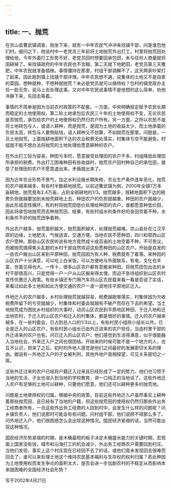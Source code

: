 ```yaml
---
---
---
```

title: 一、抛荒
---



在京山县曹武镇调查，刚坐下来，就有一中年农民气冲冲来找镇干部，问是谁包他们村。细问之下，他说村中一老党员三年前将土地抛荒外出打工，村里将抛荒田处理给他，今年外面打工形势不好，老党员回村想要回承包田，未与任何人商量就将田耕掉了。来找镇政府的中年农民也不含糊，第二天就下地耙田，老党员第三天撒肥，中年农民就准备插秧。事情僵持在那里，村组干部调解不了。这天两家吵架打了起来，因此跑到镇上找镇干部评理。中年农民想不通，说集体的土地又不是自家的菜园，想种就种，不想种就抛荒？未必是党员就可以搞特权？包村的镇党政办主任一脸无奈，说马上去处理这事。又对中年农民说事情不是他想的这么简单，劝他冷静下来，先回去等着。

事情的不简单是因为当前农村政策的不配套。一方面，中央明确规定赋予农民长期而稳定的土地使用权，第二轮土地承包后农民三十年的土地使用权不变，无论农民是否抛荒，承包给农户的土地使用权仍然归农户所有。另一方面，之所以农民不是将土地转包与人，或请人耕种，而是抛荒，是因为土地的收益太少，而土地承载的负担太高，转包与人要倒贴钱，请人耕种又不划算，不如抛荒在那里。问题是，一旦土地抛荒，上面按耕地面积下达的农业税费无处落实，村集体亏空不能避免，村组就不能不想办法将抛荒的土地处理给愿意耕种的农户。

在外出打工较为容易，种田亏本时，愿意接受处理田的农户不多，村组降低处理田所承担的税费。外出打工困难种田有些收益时，抛荒农户回村种自己的承包田，接受了处理田的农户不愿意退出来，矛盾就出来了。

因为近年农业形势不景气，加之水利设施长期失修，农业生产条件连年恶化，抛荒的农户越来越多，有些村半数耕地抛荒。以前述曹武镇为例，2000年全镇7万多亩耕地，抛荒竟有2.4万亩，占到全部耕地的1/3。抛荒越多，按耕地面积下达的税费负担就越要加到未抛荒耕地上去，种田农户的负担就越重，种田的农户就越少，由此形成恶性循环。有的村将抛荒田低价处理给种田的农户，谁都愿意种低价田，因此将承包地抛荒而去种抛荒田，结果，有些村组水利条件好的良田空着不种，水利条件不好的抛荒田争着种。

外出农户越多，抛荒面积越大，抛荒面积越大，处理抛荒越难。京山县处在江汉平原的边缘，土地肥沃，气候适宜，交通方便。当地农民不愿种田，四川和鄂西山区农户愿种。那些山区农民听说有地方竟然成十成百亩的土地空着不种，不可思议，而被抛荒搞得焦头乱额的乡村干部自然欢迎这些愿种田的山区农户。开始是自发的一些农户搬出山区来到平原种田，抛荒田因为有人种，税费就有了着落。来种田的山区农户十分满意，可以吃上白米饭，可以方便地与外面联系，有电，文化也丰富，世面见得也大。一传十，很多山区农户都有意搬来种田。将抛荒田包出去的乡村干部很高兴，只是觉得一户一户从山区搬来得太慢，而迫不急待组织到山区农村宣传优惠迁入政策。有些乡镇还专门用汽车将山区农民载来看一看是否说了实话，来看过如此多土地和如此方便交通的农户一波一波地往平原地区迁入。

外地迁入的农户越多，乡村处理抛荒就越容易，税费越能够落实，村集体因为欠收税费所留下的亏空就越少，村集体和村委会就越有不破产而存在下去的希望。当土地抛荒成为困扰乡村组织的大事时，动员山区农民到平原地区种田，于迁入地和迁出地农村，于迁入的山区农户和迁入的村集体，都是很好的事情。迁入的农户越来越多，在一些村委会，已占到总人口的1/3以上，有些村民小组除小组长以外，已全是迁入的山区农户，有些村民小组长已由外迁进来的农户担任，当选村里干部的外迁进来的农户也有。问已迁入的山区农户，他们感觉到生活得满意，似乎很能融入当地社会。外来迁入户之间也很团结。开始来的时候可能不是一个地方的人，也互不认识，但来了之后，初时的外地人感觉是他们之间最好的发展密切关系的理由。据说有一外地迁入户的子女被判刑，其他外地户竟相探望，可见关系密切之一斑。

这些外迁过来的农户已经将户籍迁入过来且已经形成了一定的势力，他们也习惯于当地的生活，子女也溶入到当地的学校教育，讲一口纯正的当地话了。这些外地迁入农户有足够的土地可以耕种，只要他们愿意，他们还可以耕种更多的抛荒地。

问题是土地使用权的归属。根据中央的政策，目前这些外地迁入户虽然事实上耕种着那些抛荒田，且已经有了当地的户籍，但这些抛荒田的使用权仍然归那些外出务工经商者所有，一旦这些外出务工经商的人回到村中，会发生什么样的问题呢？问乡镇负责人，他们说那时可能会有些问题。问村组干部，他们说顾不得那么多了。问外地迁入户，他们很困惑怎么会出现这种情况。国民经济紧缩的话，当然可能出现这种情况。

国民经济形势紧缩的时期，是木桶最短的板子决定木桶盛水能力的关键时期，宏观面上国家没有钱，城市和沿海打工的机会减少，外出务工经商农户需要回到村庄。当他们发现，事实上这个村庄现在已经回不去了的话，或他们竟未发现回去很难而回去了，谁可以来处理土地这个维持农民基本福利与生存权的权利归属？若此种因为土地使用权而发生争论的面积太大，是否会进一步加剧农村的不稳定从而影响本来就困难的全国经济社会形势？

写于2002年4月21日